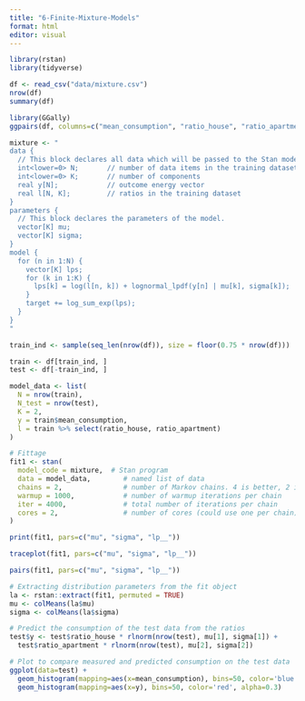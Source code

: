 ---
title: "6-Finite-Mixture-Models"
format: html
editor: visual
---

```{r}
library(rstan)
library(tidyverse)

df <- read_csv("data/mixture.csv")
nrow(df)
summary(df)
```

```{r}
library(GGally)
ggpairs(df, columns=c("mean_consumption", "ratio_house", "ratio_apartment"))
```

```{r}
mixture <- "
data {
  // This block declares all data which will be passed to the Stan model.
  int<lower=0> N;       // number of data items in the training dataset
  int<lower=0> K;       // number of components
  real y[N];            // outcome energy vector
  real l[N, K];         // ratios in the training dataset
}
parameters {
  // This block declares the parameters of the model.
  vector[K] mu;
  vector[K] sigma;
}
model {
  for (n in 1:N) {
    vector[K] lps;
    for (k in 1:K) {
      lps[k] = log(l[n, k]) + lognormal_lpdf(y[n] | mu[k], sigma[k]);
    }
    target += log_sum_exp(lps);
  }
}
"

train_ind <- sample(seq_len(nrow(df)), size = floor(0.75 * nrow(df)))

train <- df[train_ind, ]
test <- df[-train_ind, ]

model_data <- list(
  N = nrow(train),
  N_test = nrow(test),
  K = 2,
  y = train$mean_consumption,
  l = train %>% select(ratio_house, ratio_apartment)
)

# Fittage
fit1 <- stan(
  model_code = mixture,  # Stan program
  data = model_data,        # named list of data
  chains = 2,               # number of Markov chains. 4 is better, 2 is faster
  warmup = 1000,            # number of warmup iterations per chain
  iter = 4000,              # total number of iterations per chain
  cores = 2,                # number of cores (could use one per chain)
)

print(fit1, pars=c("mu", "sigma", "lp__"))
```

```{r}
traceplot(fit1, pars=c("mu", "sigma", "lp__"))
```

```{r}
pairs(fit1, pars=c("mu", "sigma", "lp__"))
```

```{r}
# Extracting distribution parameters from the fit object
la <- rstan::extract(fit1, permuted = TRUE)
mu <- colMeans(la$mu)
sigma <- colMeans(la$sigma)

# Predict the consumption of the test data from the ratios
test$y <- test$ratio_house * rlnorm(nrow(test), mu[1], sigma[1]) +
  test$ratio_apartment * rlnorm(nrow(test), mu[2], sigma[2])

# Plot to compare measured and predicted consumption on the test data
ggplot(data=test) +
  geom_histogram(mapping=aes(x=mean_consumption), bins=50, color='blue', alpha=0.3) +
  geom_histogram(mapping=aes(x=y), bins=50, color='red', alpha=0.3)

```

